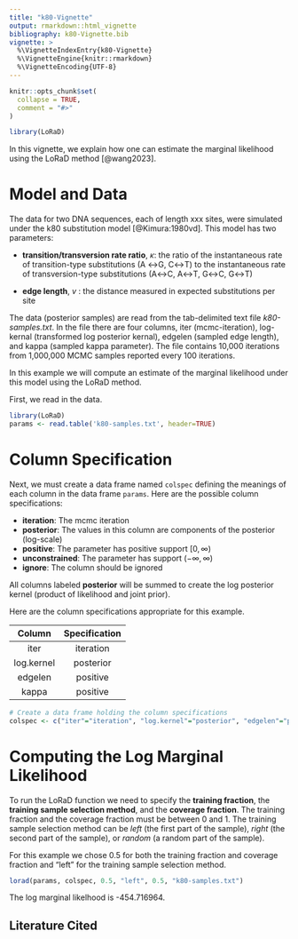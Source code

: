 ```yaml
---
title: "k80-Vignette"
output: rmarkdown::html_vignette
bibliography: k80-Vignette.bib 
vignette: >
  %\VignetteIndexEntry{k80-Vignette}
  %\VignetteEngine{knitr::rmarkdown}
  %\VignetteEncoding{UTF-8}
---
```


```r
knitr::opts_chunk$set(
  collapse = TRUE,
  comment = "#>"
)
```

```r
library(LoRaD)
```

In this vignette, we explain how one can estimate the marginal likelihood using the LoRaD method [@wang2023].

# Model and Data

The data for two DNA sequences, each of length xxx sites, were simulated under the k80 substitution model [@Kimura:1980vd]. This model has two parameters:

* **transition/transversion rate ratio**, $\kappa$: the ratio of the instantaneous rate of transition-type substitutions (A $\leftrightarrow$G, C$\leftrightarrow$T) to the instantaneous rate of transversion-type substitutions (A$\leftrightarrow$C, A$\leftrightarrow$T, G$\leftrightarrow$C, G$\leftrightarrow$T)

* **edge length**, $v$ : the distance measured in expected substitutions per site

The data (posterior samples) are read from the tab-delimited text file _k80-samples.txt_. In the file there are four columns, iter (mcmc-iteration), log-kernal (transformed log posterior kernal), edgelen (sampled edge length), and kappa (sampled kappa parameter). The file contains 10,000 iterations from 1,000,000 MCMC samples reported every 100 iterations. 

In this example we will compute an estimate of the marginal likelihood under this model using the LoRaD method.

First, we read in the data. 

```r
library(LoRaD)
params <- read.table('k80-samples.txt', header=TRUE)

```

# Column Specification 

Next, we must create a data frame named `colspec` defining the meanings of each column in the data frame `params`. Here are the possible column specifications:

* **iteration**: The mcmc iteration
* **posterior**: The values in this column are components of the posterior (log-scale)
* **positive**: The parameter has positive support $[0,\infty)$
* **unconstrained**: The parameter has support $(-\infty,\infty)$
* **ignore**: The column should be ignored

All columns labeled **posterior** will be summed to create the log posterior kernel (product of likelihood and joint prior).

Here are the column specifications appropriate for this example.

| Column     | Specification |
| :--------: | :-----------: |
| iter       |  iteration    |
| log.kernel |  posterior    |
| edgelen    | positive      |
| kappa      | positive      |

```r
# Create a data frame holding the column specifications
colspec <- c("iter"="iteration", "log.kernel"="posterior", "edgelen"="positive", "kappa"="positive")
```

# Computing the Log Marginal Likelihood

To run the LoRaD function we need to specify the **training fraction**, the **training sample selection method**, and the **coverage fraction**. The training fraction and the coverage fraction must be between 0 and 1. The training sample selection method can be _left_ (the first part of the sample), _right_ (the second part of the sample), or _random_ (a random part of the sample).

For this example we chose 0.5 for both the training fraction and coverage fraction and "left" for the training sample selection method. 

```r
lorad(params, colspec, 0.5, "left", 0.5, "k80-samples.txt")
```

The log marginal likelhood is -454.716964.

## Literature Cited





